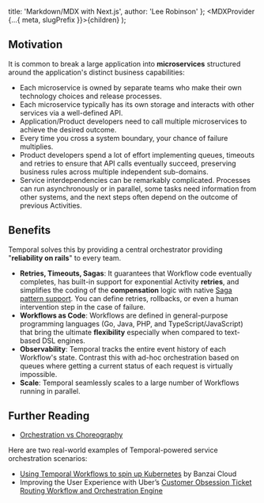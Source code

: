   title: 'Markdown/MDX with Next.js',
  author: 'Lee Robinson'
};
  <MDXProvider {...{ meta, slugPrefix }}>{children}</MDXProvider>
);

## Motivation

It is common to break a large application into **microservices** structured around the application's distinct business capabilities:

- Each microservice is owned by separate teams who make their own technology choices and release processes.
- Each microservice typically has its own storage and interacts with other services via a well-defined API.
- Application/Product developers need to call multiple microservices to achieve the desired outcome.
- Every time you cross a system boundary, your chance of failure multiplies.
- Product developers spend a lot of effort implementing queues, timeouts and retries to ensure that API calls eventually succeed, preserving business rules across multiple independent sub-domains.
- Service interdependencies can be remarkably complicated. Processes can run asynchronously or in parallel, some tasks need information from other systems, and the next steps often depend on the outcome of previous Activities.

## Benefits

Temporal solves this by providing a central orchestrator providing "**reliability on rails**" to every team.

- **Retries, Timeouts, Sagas**: It guarantees that Workflow code eventually completes, has built-in support for exponential Activity **retries**, and simplifies the coding of the **compensation** logic with native [Saga pattern support](#distributed-transactions). You can define retries, rollbacks, or even a human intervention step in the case of failure.
- **Workflows as Code**: Workflows are defined in general-purpose programming languages (Go, Java, PHP, and TypeScript/JavaScript) that bring the ultimate **flexibility** especially when compared to text-based DSL engines.
- **Observability**: Temporal tracks the entire event history of each Workflow's state. Contrast this with ad-hoc orchestration based on queues where getting a current status of each request is virtually impossible.
- **Scale**: Temporal seamlessly scales to a large number of Workflows running in parallel.

## Further Reading

- [Orchestration vs Choreography](https://theburningmonk.com/2020/08/choreography-vs-orchestration-in-the-land-of-serverless/)

Here are two real-world examples of Temporal-powered service orchestration scenarios:

- [Using Temporal Workflows to spin up Kubernetes](https://banzaicloud.com/blog/introduction-to-cadence/) by Banzai Cloud
- Improving the User Experience with Uber’s [Customer Obsession Ticket Routing Workflow and Orchestration Engine](https://eng.uber.com/customer-obsession-ticket-routing-workflow-and-orchestration-engine/)
